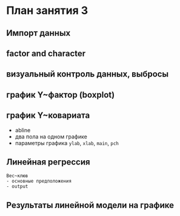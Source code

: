 # План занятия 3

## Импорт данных

## factor and character

## визуальный контроль данных, выбросы

## график Y~фактор (boxplot)

## график Y~ковариата
  - abline
  - два пола на одном графике
  - параметры графика `ylab`, `xlab`, `main`, `pch`

## Линейная регрессия
	Вес~клюв
	- основные предположения
	- output
	
## Результаты линейной модели на графике
  
